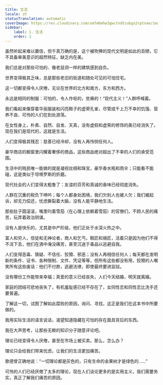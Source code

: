 ```yaml
---
title: 生活
locale: zh
statusTranslation: automatic
coverImage: https://res.cloudinary.com/xmfm6mhw3gwctndtcubgx2rptnae/image/upload/v1741354419/small_cover_la_gran_rebelion_28716e29d2.webp
sidebar:
    label: 1. 生活
    order: 1
---
```

虽然听起来难以置信，但千真万确的是，这个被吹捧的现代文明是如此的丑陋，它不具备审美意识的超然特征，缺乏内在美。

我们总是对那些可怕的、像老鼠洞一样的建筑感到自负。

世界变得极其乏味，总是那些老旧的街道和随处可见的可怕住宅。

这一切都变得令人厌倦，无论在世界的北方和南方，东方和西方。

永远是相同的制服：可怕的，令人作呕的，贫瘠的！“现代主义！”人群呼喊着。

我们看起来像穿着华丽服装和闪亮鞋子的虚荣孔雀，尽管成千上万不幸的饥饿、营养不良、可怜的人们在到处游荡。

在女性身上，朴素、自然、自发、天真，没有虚假和虚荣的修饰的美已经消失了。现在我们是现代的，这就是生活。

人们变得极其残忍：慈善已经冷却，没有人再怜悯任何人。

豪华商店的橱窗里闪耀着奢侈的商品，这些商品绝对超出了不幸的人们的承受范围。

生活中的贱民唯一能做的就是凝视丝绸和珠宝，豪华香水瓶和雨伞；只能看不能碰，这是类似于坦塔罗斯的折磨。

现代社会的人们变得太粗鲁了：友谊的芬芳和真诚的香味已经彻底消失。

人群在沉重的税负下呻吟；每个人都身处困境，我们欠别人也被人欠；我们被起诉，却无力偿还，忧虑撕裂着大脑，没有人能平静地生活。

那些肚子圆滚滚，嘴里叼着雪茄（在心理上依赖着雪茄）的官僚们，不顾人民的痛苦，玩弄着政治阴谋。

没有人是快乐的，尤其是中产阶级，他们正处于水深火热之中。

富人和穷人，信徒和无神论者，商人和乞丐，鞋匠和锡匠，活着只是因为他们不得不活下去，他们在酒中淹没痛苦，甚至沉迷于毒品以逃避自我。

人们变得恶毒、猜疑、不信任、狡猾、邪恶；没有人再相信任何人；每天都在发明新的条件、证书、各种限制、文件、凭证等等，但所有这些都没有用，狡猾的人嘲笑所有这些废话：他们不付款，逃避法律，即使最终要进监狱。

没有哪份工作能带来幸福；真爱的意义已经丧失，人们今天结婚，明天就离婚。

家庭的团结可悲地丧失了，有机羞耻感已经不存在了，女同性恋和同性恋比洗手还要普遍。

了解这一切，试图了解如此腐败的原因，询问、寻找，这正是我们在这本书中所要做的。

我用实际生活的语言说话，渴望知道隐藏在可怕的存在面具背后的东西。

我在大声思考，让那些无赖的知识分子随意评论吧。

理论已经变得令人厌倦，甚至在市场上被买卖。那么，怎么办？

理论只会给我们带来忧虑，让我们的生活更加痛苦。

歌德曾正确地说：“一切理论都是灰色的，只有生命的金果树才是绿色的……”

可怜的人们已经厌倦了太多的理论，现在人们谈论更多的是实用主义，我们需要务实，真正了解我们痛苦的原因。

